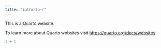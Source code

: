 ```yaml
---
title: "intro-to-r"
---
```


This is a Quarto website.

To learn more about Quarto websites visit <https://quarto.org/docs/websites>.

```r
1 + 1
```
